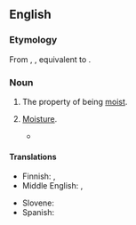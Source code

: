 ==English==

===Etymology===
From {{inh|en|enm|moistnes}}, {{m|enm|moistnesse}}, equivalent to {{suf|en|moist|ness}}.

===Noun===
{{en-noun|~}}

# The property of being [[moist]].
# {{lb|en|obsolete}} [[moisture|Moisture]].
#* {{RQ:Florio Montaigne Essayes|chapter=12|book=II|passage=The '''moistnesse''' which the roote of a tree suckes becomes a trunke, a leafe, and fruite: And the aire being but one, applied unto a trumpet, becommoth diverse in a thousand sorts of sounds.}}

====Translations====
{{trans-top|moistness}}
* Finnish: {{t+|fi|kosteus}}, {{t+|fi|nihkeys}}
* Middle English: {{t|enm|moistnes}}, {{t|enm|moisture}}
{{trans-mid}}
* Slovene: {{t|sl|vlážnost}}
* Spanish: {{t+|es|humedad|f}}
{{trans-bottom}}